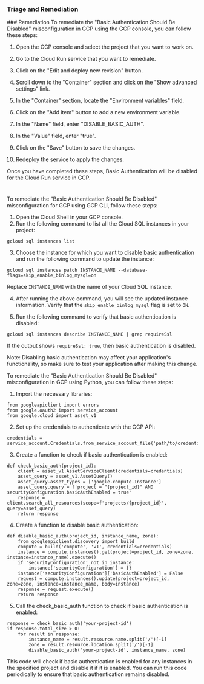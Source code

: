
### Triage and Remediation
<Tabs>
<Tab title='Remediation'>
### Remediation

<AccordionGroup>
<Accordion title='Using Console' defaultOpen='true'>
To remediate the "Basic Authentication Should Be Disabled" misconfiguration in GCP using the GCP console, you can follow these steps:

1. Open the GCP console and select the project that you want to work on.

2. Go to the Cloud Run service that you want to remediate.

3. Click on the "Edit and deploy new revision" button.

4. Scroll down to the "Container" section and click on the "Show advanced settings" link.

5. In the "Container" section, locate the "Environment variables" field.

6. Click on the "Add item" button to add a new environment variable.

7. In the "Name" field, enter "DISABLE_BASIC_AUTH".

8. In the "Value" field, enter "true".

9. Click on the "Save" button to save the changes.

10. Redeploy the service to apply the changes.

Once you have completed these steps, Basic Authentication will be disabled for the Cloud Run service in GCP.

#
</Accordion>

<Accordion title='Using CLI'>
To remediate the "Basic Authentication Should Be Disabled" misconfiguration for GCP using GCP CLI, follow these steps:

1. Open the Cloud Shell in your GCP console.
2. Run the following command to list all the Cloud SQL instances in your project:

```
gcloud sql instances list
```

3. Choose the instance for which you want to disable basic authentication and run the following command to update the instance:

```
gcloud sql instances patch INSTANCE_NAME --database-flags=skip_enable_binlog_mysql=on
```

Replace `INSTANCE_NAME` with the name of your Cloud SQL instance.

4. After running the above command, you will see the updated instance information. Verify that the `skip_enable_binlog_mysql` flag is set to `ON`.

5. Run the following command to verify that basic authentication is disabled:

```
gcloud sql instances describe INSTANCE_NAME | grep requireSsl
```

If the output shows `requireSsl: true`, then basic authentication is disabled.

Note: Disabling basic authentication may affect your application's functionality, so make sure to test your application after making this change.
</Accordion>

<Accordion title='Using Python'>
To remediate the "Basic Authentication Should Be Disabled" misconfiguration in GCP using Python, you can follow these steps:

1. Import the necessary libraries:

```
from googleapiclient import errors
from google.oauth2 import service_account
from google.cloud import asset_v1
```

2. Set up the credentials to authenticate with the GCP API:

```
credentials = service_account.Credentials.from_service_account_file('path/to/credentials.json')
```

3. Create a function to check if basic authentication is enabled:

```
def check_basic_auth(project_id):
    client = asset_v1.AssetServiceClient(credentials=credentials)
    asset_query = asset_v1.AssetQuery()
    asset_query.asset_types = ['google.compute.Instance']
    asset_query.query = f'project = "{project_id}" AND securityConfiguration.basicAuthEnabled = true'
    response = client.search_all_resources(scope=f'projects/{project_id}', query=asset_query)
    return response
```

4. Create a function to disable basic authentication:

```
def disable_basic_auth(project_id, instance_name, zone):
    from googleapiclient.discovery import build
    compute = build('compute', 'v1', credentials=credentials)
    instance = compute.instances().get(project=project_id, zone=zone, instance=instance_name).execute()
    if 'securityConfiguration' not in instance:
        instance['securityConfiguration'] = {}
    instance['securityConfiguration']['basicAuthEnabled'] = False
    request = compute.instances().update(project=project_id, zone=zone, instance=instance_name, body=instance)
    response = request.execute()
    return response
```

5. Call the check_basic_auth function to check if basic authentication is enabled:

```
response = check_basic_auth('your-project-id')
if response.total_size > 0:
    for result in response:
        instance_name = result.resource.name.split('/')[-1]
        zone = result.resource.location.split('/')[-1]
        disable_basic_auth('your-project-id', instance_name, zone)
```

This code will check if basic authentication is enabled for any instances in the specified project and disable it if it is enabled. You can run this code periodically to ensure that basic authentication remains disabled.
</Accordion>

</AccordionGroup>
</Tab>
</Tabs>
